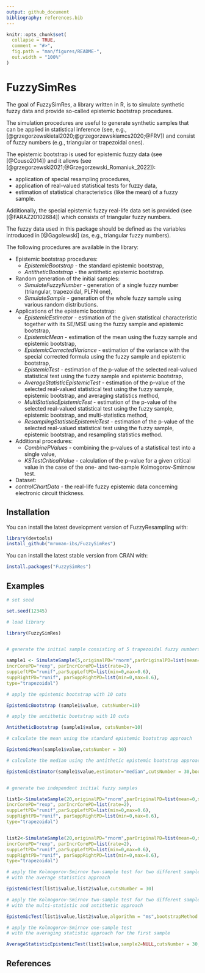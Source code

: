 ```yaml
---
output: github_document
bibliography: references.bib
---
```


<!-- README.md is generated from README.Rmd. Please edit that file -->

```r
knitr::opts_chunk$set(
  collapse = TRUE,
  comment = "#>",
  fig.path = "man/figures/README-",
  out.width = "100%"
)
```

# FuzzySimRes


The goal of FuzzySimRes, a library written in R, is to simulate synthetic fuzzy data and
provide so-called epistemic bootstrap procedures.

The simulation procedures are useful to generate synthetic samples that can be applied in statistical inference (see, e.g., [@grzegorzewskietal2020;@grzegorzewskiamcs2020;@FRV]) and consist of fuzzy numbers (e.g., triangular or trapezoidal ones).

The epistemic bootstrap is used for epistemic fuzzy data (see [@Couso2014]) and it allows (see [@grzegorzewski2021;@Grzegorzewski_Romaniuk_2022]):

+ application of special resampling procedures, 
+ application of real-valued statistical tests for fuzzy data,
+ estimation of statistical characteristics (like the mean) of a fuzzy sample.

Additionally, the special epistemic fuzzy real-life data set is provided (see [@FARAZ20102684]) which consists of triangular fuzzy numbers.

The fuzzy data used in this package should be defined as the variables introduced in [@Gagolewski] (as, e.g., triangular fuzzy numbers).

The following procedures are available in the library:

+ Epistemic bootstrap procedures:
  + *EpistemicBootstrap* - the standard epistemic bootstrap,
  + *AntitheticBootstrap* - the antithetic epistemic bootstrap.
  
+ Random generation of the initial samples:  
  + *SimulateFuzzyNumber* - generation of a single fuzzy number (triangular, trapezoidal, PLFN one),
  + *SimulateSample* - generation of the whole fuzzy sample using various random distributions.
  
+ Applications of the epistemic bootstrap: 
  + *EpistemicEstimator* - estimation of the given statistical characteristic together with its SE/MSE using the fuzzy sample and epistemic bootstrap,
  + *EpistemicMean* - estimation of the mean using the fuzzy sample and epistemic bootstrap,
  + *EpistemicCorrectedVariance* - estimation of the variance with the special corrected formula using the fuzzy sample and epistemic bootstrap,
  + *EpistemicTest* - estimation of the p-value of the selected real-valued statistical test using the fuzzy sample and epistemic bootstrap,
  + *AverageStatisticEpistemicTest* - estimation of the p-value of the selected real-valued statistical test using the fuzzy sample, epistemic bootstrap, and averaging statistics method,
  + *MultiStatisticEpistemicTest* - estimation of the p-value of the selected real-valued statistical test using the fuzzy sample, epistemic bootstrap, and multi-statistics method,
  + *ResamplingStatisticEpistemicTest* - estimation of the p-value of the selected real-valued statistical test using the fuzzy sample, epistemic bootstrap, and resampling statistics method.
  


+ Additional procedures:
  + *CombinePValues* - combining the p-values of a statistical test into a single value,
  + *KSTestCriticalValue* - calculation of the p-value for a given critical value in the case of the one- and two-sample Kolmogorov-Smirnow test.
  
+ Dataset:
 + *controlChartData* - the real-life fuzzy epistemic data concerning electronic circuit thickness.


## Installation

You can install the latest development version of FuzzyResampling with:

``` r
library(devtools)
install_github("mroman-ibs/FuzzySimRes")
```


You can install the latest stable version from CRAN with:

``` r
install.packages("FuzzySimRes")
```

## Examples


``` r
# set seed

set.seed(12345)

# load library

library(FuzzySimRes)


# generate the initial sample consisting of 5 trapezoidal fuzzy numbers

sample1 <- SimulateSample(5,originalPD="rnorm",parOriginalPD=list(mean=0,sd=1),
incrCorePD="rexp", parIncrCorePD=list(rate=2),
suppLeftPD="runif",parSuppLeftPD=list(min=0,max=0.6),
suppRightPD="runif", parSuppRightPD=list(min=0,max=0.6),
type="trapezoidal")

# apply the epistemic bootstrap with 10 cuts

EpistemicBootstrap (sample1$value, cutsNumber=10)

# apply the antithetic bootstrap with 10 cuts

AntitheticBootstrap (sample1$value, cutsNumber=10)

# calculate the mean using the standard epistemic bootstrap approach

EpistemicMean(sample1$value,cutsNumber = 30)

# calculate the median using the antithetic epistemic bootstrap approach

EpistemicEstimator(sample1$value,estimator="median",cutsNumber = 30,bootstrapMethod="anti")


# generate two independent initial fuzzy samples

list1<-SimulateSample(20,originalPD="rnorm",parOriginalPD=list(mean=0,sd=1),
incrCorePD="rexp", parIncrCorePD=list(rate=2),
suppLeftPD="runif",parSuppLeftPD=list(min=0,max=0.6),
suppRightPD="runif", parSuppRightPD=list(min=0,max=0.6),
type="trapezoidal")


list2<-SimulateSample(20,originalPD="rnorm",parOriginalPD=list(mean=0,sd=1),
incrCorePD="rexp", parIncrCorePD=list(rate=2),
suppLeftPD="runif",parSuppLeftPD=list(min=0,max=0.6),
suppRightPD="runif", parSuppRightPD=list(min=0,max=0.6),
type="trapezoidal")

# apply the Kolmogorov-Smirnov two-sample test for two different samples
# with the average statistics approach

EpistemicTest(list1$value,list2$value,cutsNumber = 30)

# apply the Kolmogorov-Smirnov two-sample test for two different samples
# with the multi-statistic and antithetic approach

EpistemicTest(list1$value,list2$value,algorithm = "ms",bootstrapMethod = "anti")

# apply the Kolmogorov-Smirnov one-sample test
# with the averaging statistic approach for the first sample

AverageStatisticEpistemicTest(list1$value,sample2=NULL,cutsNumber = 30,y="pnorm")

```

## References
